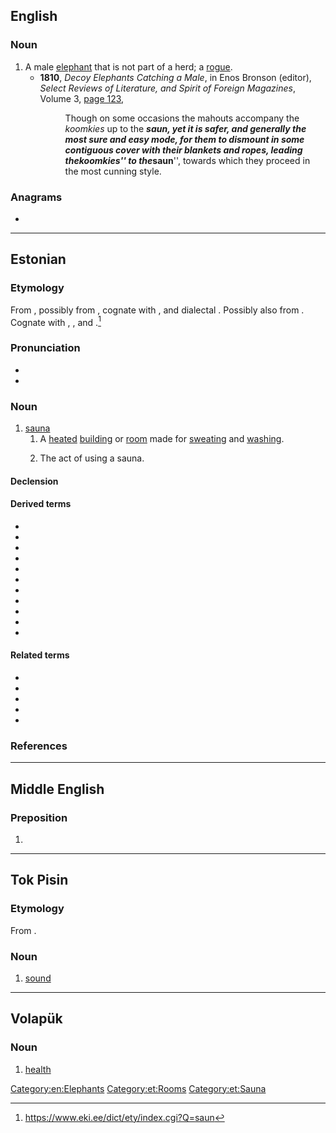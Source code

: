 ==English==

===Noun===
{{en-noun}}

# A male [[elephant]] that is not part of a herd; a [[rogue]].
#* '''1810''', ''Decoy Elephants Catching a Male'', in Enos Bronson (editor), ''Select Reviews of Literature, and Spirit of Foreign Magazines'', Volume 3, [http://books.google.com.au/books?id=AvQ0AAAAMAAJ&pg=PA123&dq=%22koomkie%22|%22koomkies%22+-intitle:%22koomkie%22&hl=en&sa=X&ei=ZDD7Tr_4AbCTiQfPlvmuAQ&redir_esc=y#v=onepage&q=%22koomkie%22|%22koomkies%22%20-intitle%3A%22koomkie%22&f=false page 123],
#*: Though on some occasions the mahouts accompany the ''koomkies'' up to the '''''saun''''', yet it is safer, and generally the most sure and easy mode, for them to dismount in some contiguous cover with their blankets and ropes, leading the ''koomkies'' to the '''''saun''''', towards which they proceed in the most cunning style.

===Anagrams===
* {{anagrams|en|a=ansu|Anus|NSAU|Naus|UNAs|USAN|USNA|Unas|anus|añus|naus}}

[[Category:en:Elephants]]

----

==Estonian==
{{wikipedia|lang=et}}

===Etymology===
From {{inh|et|fiu-fin-pro|*sakna}}, possibly from {{der|et|gem-pro|*stakkaz||a barn; rick; haystack}}, cognate with {{cog|en|stack}}, {{cog|non|stakkr||stack}} and dialectal {{cognate|sv|stake||hearth, fireplace}}. Possibly also from {{der|et|gem-pro|*sāpnaz||a place of soap}}. Cognate with {{cog|fi|sauna}}, {{cog|olo|saunu}}, {{cog|liv|sōna}} and {{cog|se|suovdnji||a pit dug in snow}}.<ref>https://www.eki.ee/dict/ety/index.cgi?Q=saun</ref>

===Pronunciation===
* {{et-IPA}}
* {{rhymes|et|ɑun}}

===Noun===
{{et-noun|sauna|sauna}}

# [[sauna]]
## A [[heated]] [[building]] or [[room]] made for [[sweating]] and [[washing]].
##: {{ux|et|Spaas on ka mitu '''sauna''' ja jõusaal.|The spa has also many '''saunas''' and a gym.}}
## The act of using a sauna.
##: {{ux|et|Pärast trenni on hea '''saunas''' käia|It feels great to have a '''sauna''' after a workout.}}

====Declension====
{{et-decl-leib|saun|saun|a}}

====Derived terms====
* {{l|et|saunik}}
* {{l|et|saunaline}}
* {{l|et|saunandus}}
* {{l|et|saunatama}}
* {{l|et|saunatamine}}
* {{l|et|saunataja}}
* {{l|et|saunakütja}}
* {{l|et|saunakütmine}}
* {{l|et|saunaminek}}
* {{l|et|saunaskäija}}
* {{l|et|saunaskäik}}

====Related terms====
* {{l|et|saunaviht}}
* {{l|et|aurusaun}}
* {{l|et|leilisaun}}
* {{l|et|suitsusaun}}
* {{l|et|veresaun}}

===References===
<references />

[[Category:et:Rooms]]
[[Category:et:Sauna]]

----

==Middle English==

===Preposition===
{{head|enm|preposition}}

# {{alt form|enm|saunz}}

----

==Tok Pisin==

===Etymology===
From {{etyl|en|tpi}} {{m|en|sound}}.

===Noun===
{{head|tpi|noun}}

# [[sound]]

----

==Volapük==

===Noun===
{{head|vo|noun}}

# [[health]]